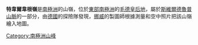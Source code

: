 {{coord|72|17|S|1|20|E|display=title}}

'''特韋爾韋根嶺'''是[[南極洲|南極洲]]的山嶺，位於[[東部南極洲|東部南極洲]]的[[毛德皇后地|毛德皇后地]]，屬於[[斯維爾德魯普山脈|斯維爾德魯普山脈]]的一部分，由[[德國|德國]]的探險隊發現，[[挪威|挪威]]的製圖師根據測量和空中照片把該山嶺繪入地圖。

{{Antarctica-geo-stub}}
[[Category:南極洲山峰|Category:南極洲山峰]]
